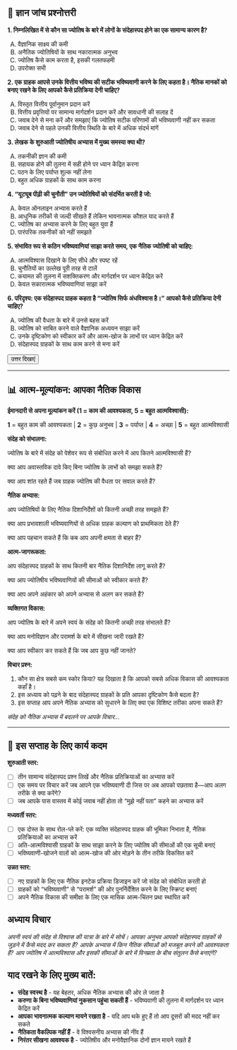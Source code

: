## 📝 ज्ञान जांच प्रश्नोत्तरी {.quiz-title}

::: {.quiz-box}
**1. निम्नलिखित में से कौन सा ज्योतिष के बारे में लोगों के संदेहास्पद होने का एक सामान्य कारण है?**

A) वैज्ञानिक साक्ष्य की कमी  
B) अनैतिक ज्योतिषियों के साथ नकारात्मक अनुभव  
C) ज्योतिष कैसे काम करता है, इसकी गलतफहमी  
D) उपरोक्त सभी

**2. एक ग्राहक आपसे उनके वित्तीय भविष्य की सटीक भविष्यवाणी करने के लिए कहता है। नैतिक मानकों को बनाए रखने के लिए आपको कैसे प्रतिक्रिया देनी चाहिए?**

A) विस्तृत वित्तीय पूर्वानुमान प्रदान करें  
B) वित्तीय प्रवृत्तियों पर सामान्य मार्गदर्शन प्रदान करें और सावधानी की सलाह दें  
C) जवाब देने से मना करें और समझाएं कि ज्योतिष सटीक परिणामों की भविष्यवाणी नहीं कर सकता  
D) जवाब देने से पहले उनकी वित्तीय स्थिति के बारे में अधिक संदर्भ मांगें

**3. लेखक के शुरुआती ज्योतिषीय अभ्यास में मुख्य समस्या क्या थी?**

A) तकनीकी ज्ञान की कमी  
B) सहायक होने की तुलना में सही होने पर ध्यान केंद्रित करना  
C) पठन के लिए पर्याप्त शुल्क नहीं लेना  
D) बहुत अधिक ग्राहकों के साथ काम करना

**4. "यूट्यूब पीढ़ी की चुनौती" उन ज्योतिषियों को संदर्भित करती है जो:**

A) केवल ऑनलाइन अभ्यास करते हैं  
B) आधुनिक तरीकों से जल्दी सीखते हैं लेकिन भावनात्मक कौशल याद करते हैं  
C) ज्योतिष का अभ्यास करने के लिए बहुत युवा हैं  
D) पारंपरिक तकनीकों को नहीं समझते

**5. संभावित रूप से कठिन भविष्यवाणियां साझा करते समय, एक नैतिक ज्योतिषी को चाहिए:**

A) आत्मविश्वास दिखाने के लिए सीधे और स्पष्ट रहें  
B) चुनौतियों का उल्लेख पूरी तरह से टालें  
C) कयामत की तुलना में सशक्तिकरण और मार्गदर्शन पर ध्यान केंद्रित करें  
D) केवल सकारात्मक भविष्यवाणियां साझा करें

**6. परिदृश्य: एक संदेहास्पद ग्राहक कहता है "ज्योतिष सिर्फ अंधविश्वास है।" आपको कैसे प्रतिक्रिया देनी चाहिए?**

A) ज्योतिष की वैधता के बारे में उनसे बहस करें  
B) ज्योतिष को साबित करने वाले वैज्ञानिक अध्ययन साझा करें  
C) उनके दृष्टिकोण को स्वीकार करें और आत्म-खोज के लाभों पर ध्यान केंद्रित करें  
D) संदेहास्पद ग्राहकों के साथ काम करने से मना करें

<button onclick="toggleAnswers()" class="show-answers-btn">उत्तर दिखाएं</button>

::: {.answers-content style="display: none;"}
**उत्तर कुंजी:** 1-D, 2-C, 3-B, 4-B, 5-C, 6-C
:::
:::

---

## 📊 आत्म-मूल्यांकन: आपका नैतिक विकास

::: {.assessment-box}

**ईमानदारी से अपना मूल्यांकन करें (1 = काम की आवश्यकता, 5 = बहुत आत्मविश्वासी):**

::: {.rating-scale}
**1** = बहुत काम की आवश्यकता | **2** = कुछ अनुभव | **3** = पर्याप्त | **4** = अच्छा | **5** = बहुत आत्मविश्वासी
:::

**संदेह को संभालना:**

ज्योतिष के बारे में संदेह को पेशेवर रूप से संबोधित करने में आप कितने आत्मविश्वासी हैं?

क्या आप अवास्तविक दावे किए बिना ज्योतिष के लाभों को समझा सकते हैं?

क्या आप शांत रहते हैं जब ग्राहक ज्योतिष की वैधता पर सवाल करते हैं?

**नैतिक अभ्यास:**

आप ज्योतिषियों के लिए नैतिक दिशानिर्देशों को कितनी अच्छी तरह समझते हैं?

क्या आप प्रभावशाली भविष्यवाणियों से अधिक ग्राहक कल्याण को प्राथमिकता देते हैं?

क्या आप पहचान सकते हैं कि कब आप अपनी क्षमता से बाहर हैं?

**आत्म-जागरूकता:**

आप संदेहास्पद ग्राहकों के साथ कितनी बार नैतिक दिशानिर्देश लागू करते हैं?

क्या आप ज्योतिषीय भविष्यवाणियों की सीमाओं को स्वीकार करते हैं?

क्या आप अपने अहंकार को अपने अभ्यास से अलग कर सकते हैं?

**व्यक्तिगत विकास:**

आप ज्योतिष के बारे में अपने स्वयं के संदेह को कितनी अच्छी तरह संभालते हैं?

क्या आप मनोविज्ञान और परामर्श के बारे में सीखना जारी रखते हैं?

क्या आप स्वीकार कर सकते हैं कि जब आप कुछ नहीं जानते?

**विचार प्रश्न:**

1. कौन सा क्षेत्र सबसे कम स्कोर किया? यह दिखाता है कि आपको सबसे अधिक विकास की आवश्यकता कहाँ है।
2. इस अध्याय को पढ़ने के बाद संदेहास्पद ग्राहकों के प्रति आपका दृष्टिकोण कैसे बदला है?
3. इस सप्ताह आप अपने नैतिक अभ्यास को सुधारने के लिए क्या एक विशिष्ट तरीका अपना सकते हैं?

::: {.writing-space}
*संदेह को नैतिक अभ्यास में बदलने पर आपके विचार...*
:::

:::

---

## 🎯 इस सप्ताह के लिए कार्य कदम

::: {.action-box}

**शुरुआती स्तर:**

- [ ] तीन सामान्य संदेहास्पद प्रश्न लिखें और नैतिक प्रतिक्रियाओं का अभ्यास करें
- [ ] एक समय पर विचार करें जब आपने एक भविष्यवाणी दी जिस पर अब आपको पछतावा है—आप अलग तरीके से क्या करेंगे?
- [ ] जब आपके पास वास्तव में कोई जवाब नहीं होता तो "मुझे नहीं पता" कहने का अभ्यास करें

**मध्यवर्ती स्तर:**

- [ ] एक दोस्त के साथ रोल-प्ले करें: एक व्यक्ति संदेहास्पद ग्राहक की भूमिका निभाता है, नैतिक प्रतिक्रियाओं का अभ्यास करें
- [ ] अति-आत्मविश्वासी ग्राहकों के साथ साझा करने के लिए ज्योतिष की सीमाओं की एक सूची बनाएं
- [ ] भविष्यवाणी-खोजने वालों को आत्म-खोज की ओर मोड़ने के तीन तरीके विकसित करें

**उन्नत स्तर:**

- [ ] नए ग्राहकों के लिए एक नैतिक इनटेक प्रक्रिया डिजाइन करें जो संदेह को संबोधित करती हो
- [ ] ग्राहकों को "भविष्यवाणी" से "परामर्श" की ओर पुनर्निर्देशित करने के लिए स्क्रिप्ट बनाएं
- [ ] अपने नैतिक विकास की समीक्षा के लिए एक मासिक आत्म-चिंतन प्रथा स्थापित करें
:::

## **अध्याय विचार**

*अपनी स्वयं की संदेह से विश्वास की यात्रा के बारे में सोचें। आपका अनुभव आपको संदेहास्पद ग्राहकों से जुड़ने में कैसे मदद कर सकता है? आपके अभ्यास में किन नैतिक सीमाओं को मजबूत करने की आवश्यकता है? आप ज्योतिष में आत्मविश्वास और इसकी सीमाओं के बारे में विनम्रता के बीच संतुलन कैसे बनाएंगे?*

## **याद रखने के लिए मुख्य बातें:**

::: {.takeaway-box}
- **संदेह स्वस्थ है** - यह बेहतर, अधिक नैतिक अभ्यास की ओर ले जाता है
- **करुणा के बिना भविष्यवाणियां नुकसान पहुंचा सकती हैं** - भविष्यवाणी की तुलना में मार्गदर्शन पर ध्यान केंद्रित करें
- **आपका भावनात्मक कल्याण मायने रखता है** - यदि आप थके हुए हैं तो आप दूसरों की मदद नहीं कर सकते
- **नैतिकता वैकल्पिक नहीं हैं** - वे विश्वसनीय अभ्यास की नींव हैं
- **निरंतर सीखना आवश्यक है** - ज्योतिषीय और मनोवैज्ञानिक दोनों ज्ञान मायने रखते हैं
:::

<script src="../../scripts/quiz-interactions.js"></script> 